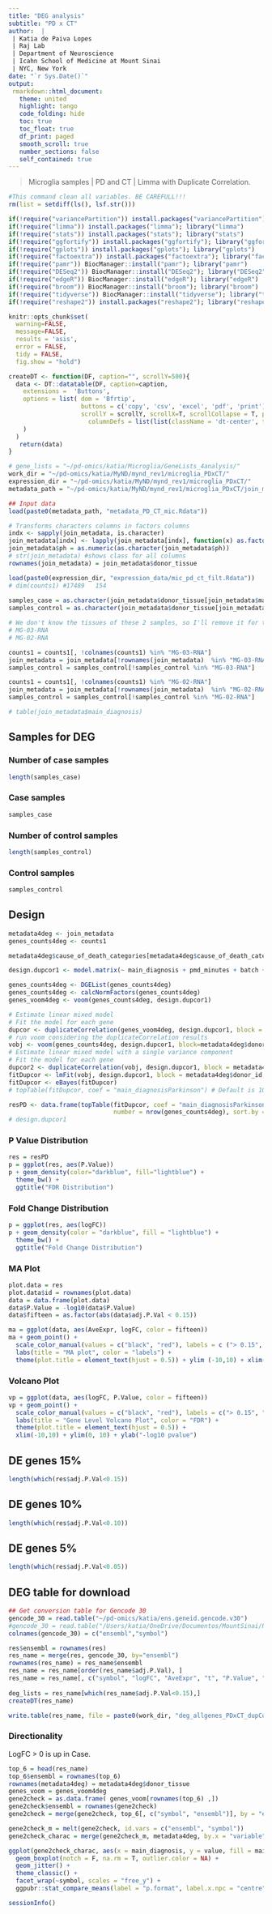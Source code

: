 ```yaml
---
title: "DEG analysis"
subtitle: "PD x CT"
author:  |
 | Katia de Paiva Lopes 
 | Raj Lab
 | Department of Neuroscience
 | Icahn School of Medicine at Mount Sinai
 | NYC, New York
date: "`r Sys.Date()`"
output: 
 rmarkdown::html_document:
   theme: united
   highlight: tango
   code_folding: hide
   toc: true
   toc_float: true
   df_print: paged
   smooth_scroll: true
   number_sections: false
   self_contained: true  
---
```


> Microglia samples | PD and CT | Limma with Duplicate Correlation. 

```r
#This command clean all variables. BE CAREFULL!!! 
rm(list = setdiff(ls(), lsf.str()))
```

```r
if(!require("variancePartition")) install.packages("variancePartition"); library("variancePartition")
if(!require("limma")) install.packages("limma"); library("limma")
if(!require("stats")) install.packages("stats"); library("stats")
if(!require("ggfortify")) install.packages("ggfortify"); library("ggfortify")
if(!require("gplots")) install.packages("gplots"); library("gplots")
if(!require("factoextra")) install.packages("factoextra"); library("factoextra")
if(!require("pamr")) BiocManager::install("pamr"); library("pamr")
if(!require("DESeq2")) BiocManager::install("DESeq2"); library("DESeq2")
if(!require("edgeR")) BiocManager::install("edgeR"); library("edgeR")
if(!require("broom")) BiocManager::install("broom"); library("broom")
if(!require("tidyverse")) BiocManager::install("tidyverse"); library("tidyverse")
if(!require("reshape2")) install.packages("reshape2"); library("reshape2")

knitr::opts_chunk$set( 
  warning=FALSE,
  message=FALSE,
  results = 'asis',
  error = FALSE,
  tidy = FALSE,
  fig.show = "hold")
```

```r
createDT <- function(DF, caption="", scrollY=500){
  data <- DT::datatable(DF, caption=caption,
    extensions =  'Buttons',
    options = list( dom = 'Bfrtip', 
                    buttons = c('copy', 'csv', 'excel', 'pdf', 'print'), 
                    scrollY = scrollY, scrollX=T, scrollCollapse = T, paging = F,  
                      columnDefs = list(list(className = 'dt-center', targets = "_all"))
    )
  ) 
   return(data)
}
```

```r
# gene_lists = "~/pd-omics/katia/Microglia/GeneLists_4analysis/"
work_dir = "~/pd-omics/katia/MyND/mynd_rev1/microglia_PDxCT/"
expression_dir = "~/pd-omics/katia/MyND/mynd_rev1/microglia_PDxCT/"
metadata_path = "~/pd-omics/katia/MyND/mynd_rev1/microglia_PDxCT/join_metadata/"
```

```r
## Input data 
load(paste0(metadata_path, "metadata_PD_CT_mic.Rdata"))

# Transforms characters columns in factors columns 
indx <- sapply(join_metadata, is.character)
join_metadata[indx] <- lapply(join_metadata[indx], function(x) as.factor(x))
join_metadata$ph = as.numeric(as.character(join_metadata$ph))
# str(join_metadata) #shows class for all columns 
rownames(join_metadata) = join_metadata$donor_tissue

load(paste0(expression_dir, "expression_data/mic_pd_ct_filt.Rdata")) 
# dim(counts1) #17489   154
 
samples_case = as.character(join_metadata$donor_tissue[join_metadata$main_diagnosis %in% "Parkinson"])
samples_control = as.character(join_metadata$donor_tissue[join_metadata$main_diagnosis %in% "Control"])

# We don't know the tissues of these 2 samples, so I'll remove it for the DE analysis. I canot fit a model for it. 
# MG-03-RNA
# MG-02-RNA

counts1 = counts1[, !colnames(counts1) %in% "MG-03-RNA"]
join_metadata = join_metadata[!rownames(join_metadata)  %in% "MG-03-RNA", ]
samples_control = samples_control[!samples_control %in% "MG-03-RNA"]

counts1 = counts1[, !colnames(counts1) %in% "MG-02-RNA"]
join_metadata = join_metadata[!rownames(join_metadata)  %in% "MG-02-RNA", ]
samples_control = samples_control[!samples_control %in% "MG-02-RNA"]

# table(join_metadata$main_diagnosis)
```

## Samples for DEG
### Number of case samples 
```r
length(samples_case)
```

### Case samples
```r
samples_case
```

### Number of control samples 
```r
length(samples_control)
```

### Control samples
```r
samples_control
```

## Design {.tabset .tabset-fade .tabset-pills} 
```r
metadata4deg <- join_metadata
genes_counts4deg <- counts1

metadata4deg$cause_of_death_categories[metadata4deg$cause_of_death_categories %in% NA] <- "Other"

design.dupcor1 <- model.matrix(~ main_diagnosis + pmd_minutes + batch + cause_of_death_categories + sex + age + tissue + picard_pct_mrna_bases + picard_pct_pf_reads_aligned + picard_pct_ribosomal_bases, data = metadata4deg)

genes_counts4deg <- DGEList(genes_counts4deg)
genes_counts4deg <- calcNormFactors(genes_counts4deg)
genes_voom4deg <- voom(genes_counts4deg, design.dupcor1)

# Estimate linear mixed model 
# Fit the model for each gene
dupcor <- duplicateCorrelation(genes_voom4deg, design.dupcor1, block = metadata4deg$donor_id)
# run voom considering the duplicateCorrelation results
vobj <- voom(genes_counts4deg, design.dupcor1, block=metadata4deg$donor_id, correlation=dupcor$consensus)
# Estimate linear mixed model with a single variance component
# Fit the model for each gene
dupcor2 <- duplicateCorrelation(vobj, design.dupcor1, block = metadata4deg$donor_id)
fitDupcor <- lmFit(vobj, design.dupcor1, block = metadata4deg$donor_id, correlation = dupcor2$consensus)
fitDupcor <- eBayes(fitDupcor)
# topTable(fitDupcor, coef = "main_diagnosisParkinson") # Default is 10 lines 

resPD <- data.frame(topTable(fitDupcor, coef = "main_diagnosisParkinson",
                             number = nrow(genes_counts4deg), sort.by = "p"), check.names = F)
# design.dupcor1
```

### P Value Distribution {.tabset .tabset-fade .tabset-pills}
```r
res = resPD
p = ggplot(res, aes(P.Value))
p + geom_density(color="darkblue", fill="lightblue") +
  theme_bw() +
  ggtitle("FDR Distribution")
```

### Fold Change Distribution {.tabset .tabset-fade .tabset-pills}
```r
p = ggplot(res, aes(logFC))
p + geom_density(color = "darkblue", fill = "lightblue") + 
  theme_bw() +
  ggtitle("Fold Change Distribution")
```

### MA Plot {.tabset .tabset-fade .tabset-pills}
```r
plot.data = res
plot.data$id = rownames(plot.data)
data = data.frame(plot.data)
data$P.Value = -log10(data$P.Value)
data$fifteen = as.factor(abs(data$adj.P.Val < 0.15))

ma = ggplot(data, aes(AveExpr, logFC, color = fifteen))
ma + geom_point() +
  scale_color_manual(values = c("black", "red"), labels = c ("> 0.15", "< 0.15")) +
  labs(title = "MA plot", color = "labels") +
  theme(plot.title = element_text(hjust = 0.5)) + ylim (-10,10) + xlim(-4,22)

```

### Volcano Plot {.tabset .tabset-fade .tabset-pills}
```r
vp = ggplot(data, aes(logFC, P.Value, color = fifteen))
vp + geom_point() +
  scale_color_manual(values = c("black", "red"), labels = c("> 0.15", "< 0.15")) + 
  labs(title = "Gene Level Volcano Plot", color = "FDR") +
  theme(plot.title = element_text(hjust = 0.5)) +
  xlim(-10,10) + ylim(0, 10) + ylab("-log10 pvalue")

```

## DE genes 15% 
```r
length(which(res$adj.P.Val<0.15))
```

## DE genes 10% 
```r
length(which(res$adj.P.Val<0.10))
```

## DE genes 5% 
```r
length(which(res$adj.P.Val<0.05))
```

## DEG table for download
```r
## Get conversion table for Gencode 30
gencode_30 = read.table("~/pd-omics/katia/ens.geneid.gencode.v30")
#gencode_30 = read.table("/Users/katia/OneDrive/Documentos/MountSinai/Projects/ens.geneid.gencode.v30", header = T)
colnames(gencode_30) = c("ensembl","symbol")

res$ensembl = rownames(res)
res_name = merge(res, gencode_30, by="ensembl")
rownames(res_name) = res_name$ensembl
res_name = res_name[order(res_name$adj.P.Val), ]
res_name = res_name[, c("symbol", "logFC", "AveExpr", "t", "P.Value", "adj.P.Val", "B")]
   
deg_lists = res_name[which(res_name$adj.P.Val<0.15),]
createDT(res_name)

write.table(res_name, file = paste0(work_dir, "deg_allgenes_PDxCT_dupCor_death.txt"), quote = F, sep = "\t")
```

### Directionality 
LogFC > 0 is up in Case. 
```r
top_6 = head(res_name)
top_6$ensembl = rownames(top_6)
rownames(metadata4deg) = metadata4deg$donor_tissue
genes_voom = genes_voom4deg
gene2check = as.data.frame( genes_voom[rownames(top_6) ,])
gene2check$ensembl = rownames(gene2check)
gene2check = merge(gene2check, top_6[, c("symbol", "ensembl")], by = "ensembl")

gene2check_m = melt(gene2check, id.vars = c("ensembl", "symbol"))
gene2check_charac = merge(gene2check_m, metadata4deg, by.x = "variable", by.y = "donor_tissue")

ggplot(gene2check_charac, aes(x = main_diagnosis, y = value, fill = main_diagnosis)) +
  geom_boxplot(notch = F, na.rm = T, outlier.color = NA) +
  geom_jitter() +
  theme_classic() + 
  facet_wrap(~symbol, scales = "free_y") +
  ggpubr::stat_compare_means(label = "p.format", label.x.npc = "centre", method = "wilcox.test")
```

```r
sessionInfo()
```

